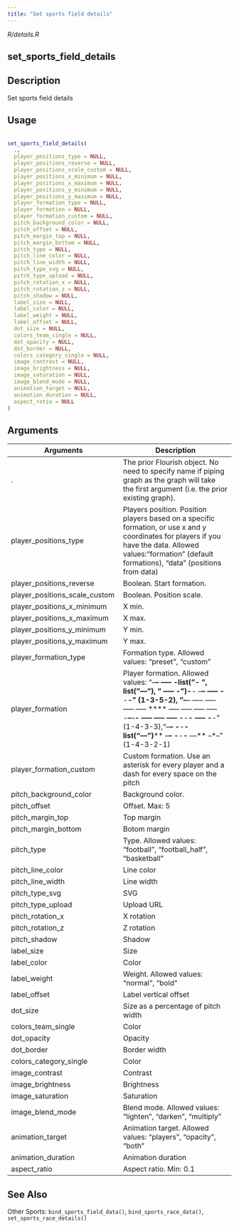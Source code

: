 ```yaml
---
title: "Set sports field details"
---
```


*R/details.R*

## set_sports_field_details

## Description
 Set sports field details 


## Usage
```r
 
set_sports_field_details( 
  ., 
  player_positions_type = NULL, 
  player_positions_reverse = NULL, 
  player_positions_scale_custom = NULL, 
  player_positions_x_minimum = NULL, 
  player_positions_x_maximum = NULL, 
  player_positions_y_minimum = NULL, 
  player_positions_y_maximum = NULL, 
  player_formation_type = NULL, 
  player_formation = NULL, 
  player_formation_custom = NULL, 
  pitch_background_color = NULL, 
  pitch_offset = NULL, 
  pitch_margin_top = NULL, 
  pitch_margin_bottom = NULL, 
  pitch_type = NULL, 
  pitch_line_color = NULL, 
  pitch_line_width = NULL, 
  pitch_type_svg = NULL, 
  pitch_type_upload = NULL, 
  pitch_rotation_x = NULL, 
  pitch_rotation_z = NULL, 
  pitch_shadow = NULL, 
  label_size = NULL, 
  label_color = NULL, 
  label_weight = NULL, 
  label_offset = NULL, 
  dot_size = NULL, 
  colors_team_single = NULL, 
  dot_opacity = NULL, 
  dot_border = NULL, 
  colors_category_single = NULL, 
  image_contrast = NULL, 
  image_brightness = NULL, 
  image_saturation = NULL, 
  image_blend_mode = NULL, 
  animation_target = NULL, 
  animation_duration = NULL, 
  aspect_ratio = NULL 
) 
```

## Arguments
|Arguments|Description|
|---|---|
| . | The prior Flourish object. No need to specify name if piping graph as the graph will take the first argument (i.e. the prior existing graph). |
| player_positions_type | Players position. Position players based on a specific formation, or use x and y coordinates for players if you have the data. Allowed values:"formation" (default formations), "data" (positions from data) |
| player_positions_reverse | Boolean. Start formation. |
| player_positions_scale_custom | Boolean. Position scale. |
| player_positions_x_minimum | X min. |
| player_positions_x_maximum | X max. |
| player_positions_y_minimum | Y min. |
| player_positions_y_maximum | Y max. |
| player_formation_type | Formation type. Allowed values: "preset", "custom" |
| player_formation | Player formation. Allowed values: "--**-- ----- -****list("- ", list("---"), " ----- -")****-**- --**-- ----- -**-**-" (1-3-5-2), "--**-- ----- ----- ----- ----- **** ----- ----- ----- ----- -**--**--**- ----- ----- ----- -**-**- ----- -**-" (1-4-3-3),"--**-- -**-**- ****list("---")**** --**-- -**-**- **---** --*--" (1-4-3-2-1) |
| player_formation_custom | Custom formation. Use an asterisk for every player and a dash for every space on the pitch |
| pitch_background_color | Background color. |
| pitch_offset | Offset. Max: 5 |
| pitch_margin_top | Top margin |
| pitch_margin_bottom | Botom margin |
| pitch_type | Type. Allowed values: "football", "football_half", "basketball" |
| pitch_line_color | Line color |
| pitch_line_width | Line width |
| pitch_type_svg | SVG |
| pitch_type_upload | Upload URL |
| pitch_rotation_x | X rotation |
| pitch_rotation_z | Z rotation |
| pitch_shadow | Shadow |
| label_size | Size |
| label_color | Color |
| label_weight | Weight. Allowed values: "normal", "bold" |
| label_offset | Label vertical offset |
| dot_size | Size as a percentage of pitch width |
| colors_team_single | Color |
| dot_opacity | Opacity |
| dot_border | Border width |
| colors_category_single | Color |
| image_contrast | Contrast |
| image_brightness | Brightness |
| image_saturation | Saturation |
| image_blend_mode | Blend mode. Allowed values: "lighten", "darken", "multiply" |
| animation_target | Animation target. Allowed values: "players", "opacity", "both" |
| animation_duration | Animation duration |
| aspect_ratio | Aspect ratio. Min: 0.1 |






## See Also
 Other Sports:  `bind_sports_field_data()`, `bind_sports_race_data()`, `set_sports_race_details()` 

